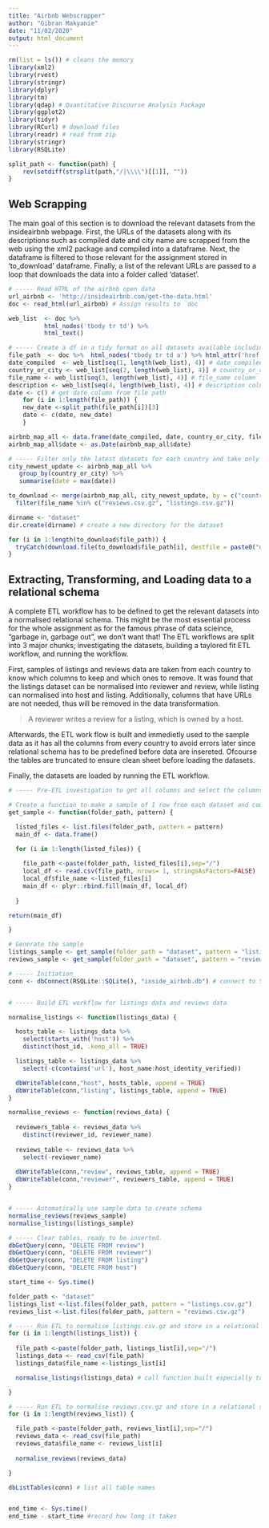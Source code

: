 ```yaml
---
title: "Airbnb Webscrapper"
author: "Gibran Makyanie"
date: "11/02/2020"
output: html_document
---
```


```r
rm(list = ls()) # cleans the memory
library(xml2)
library(rvest)
library(stringr)
library(dplyr)
library(tm)
library(qdap) # Quantitative Discourse Analysis Package
library(ggplot2)
library(tidyr)
library(RCurl) # download files
library(readr) # read from zip
library(stringr)
library(RSQLite)
```


```r
split_path <- function(path) {
    rev(setdiff(strsplit(path,"/|\\\\")[[1]], ""))
} 
```

## Web Scrapping
The main goal of this section is to download the relevant datasets from the insideairbnb webpage. First, the URLs of the datasets along with its descriptions such as compiled date and city name are scrapped from the web using the xml2 package and compiled into a dataframe. Next, the dataframe is filtered to those relevant for the assignment stored in 'to_download' dataframe. Finally, a list of the relevant URLs are passed to a loop that downloads the data into a folder called 'dataset'.

```r
# ----- Read HTML of the airbnb open data
url_airbnb <- 'http://insideairbnb.com/get-the-data.html'
doc <- read_html(url_airbnb) # Assign results to `doc`  

web_list  <- doc %>% 
          html_nodes('tbody tr td') %>%
          html_text() 

# ----- Create a df in a tidy format on all datasets available including the archived ones
file_path  <- doc %>%  html_nodes('tbody tr td a') %>% html_attr('href') # file_path column
date_compiled  <- web_list[seq(1, length(web_list), 4)] # date_compiled column
country_or_city <- web_list[seq(2, length(web_list), 4)] # country_or_city column
file_name <- web_list[seq(3, length(web_list), 4)] # file_name column
description <- web_list[seq(4, length(web_list), 4)] # description column
date <- c() # get date column from file path
    for (i in 1:length(file_path)) {
    new_date <-split_path(file_path[i])[3]
    date <- c(date, new_date)
    }

airbnb_map_all <- data.frame(date_compiled, date, country_or_city, file_name, file_path, description, stringsAsFactors = FALSE) # airbnb_resource dataset
airbnb_map_all$date <- as.Date(airbnb_map_all$date)
```


```r
# ----- Filter only the latest datasets for each country and take only the zipped files
city_newest_update <- airbnb_map_all %>%
   group_by(country_or_city) %>%
   summarise(date = max(date))

to_download <- merge(airbnb_map_all, city_newest_update, by = c("country_or_city","date")) %>%
  filter(file_name %in% c("reviews.csv.gz", "listings.csv.gz"))
```


```r
dirname <- "dataset" 
dir.create(dirname) # create a new directory for the dataset

for (i in 1:length(to_download$file_path)) {
  tryCatch(download.file(to_download$file_path[i], destfile = paste0("dataset/",to_download$country_or_city[i], "_", to_download$file_name[i])), error = function(e) print('file didnot work' ))
}
```

## Extracting, Transforming, and Loading data to a relational schema

A complete ETL workflow has to be defined to get the relevant datasets into a normalised relational schema. This might be the most essential process for the whole assignment as for the famous phrase of data scieince, "garbage in, garbage out", we don't want that! The ETL workflows are split into 3 major chunks; investigating the datasets, building a taylored fit ETL workflow, and running the workflow. 

First, samples of listings and reviews data are taken from each country to know which columns to keep and which ones to remove. It was found that the listings dataset can be normalised into reviewer and review, while listing can normalised into host and listing. Additionally, columns that have URLs are not needed, thus will be removed in the data transformation. 

> A reviewer writes a review for a listing, which is owned by a host.

Afterwards, the ETL work flow is built and immedietly used to the sample data as it has all the columns from every country to avoid errors later since relational schema has to be predefined before data are insereted. Ofcourse the tables are truncated to ensure clean sheet before loading the datasets. 

Finally, the datasets are loaded by running the ETL workflow.

```r
# ----- Pre-ETL investigation to get all columns and select the columns needed

# Create a function to make a sample of 1 row from each dataset and combine them to get an idea what columns we have
get_sample <- function(folder_path, pattern) {

  listed_files <- list.files(folder_path, pattern = pattern)
  main_df <- data.frame()

  for (i in 1:length(listed_files)) {
    
    file_path <-paste(folder_path, listed_files[i],sep="/")
    local_df <- read.csv(file_path, nrows= 1, stringsAsFactors=FALSE)
    local_df$file_name <-listed_files[i]
    main_df <- plyr::rbind.fill(main_df, local_df)
    
  }

return(main_df)

}

# Generate the sample
listings_sample <- get_sample(folder_path = "dataset", pattern = "listings.csv.gz")
reviews_sample <- get_sample(folder_path = "dataset", pattern = "reviews.csv.gz")
```


```r

# ----- Initiation
conn <- dbConnect(RSQLite::SQLite(), "inside_airbnb.db") # connect to SQLite db, in this case, it created a new db


# ----- Build ETL workflow for listings data and reviews data

normalise_listings <- function(listings_data) {

  hosts_table <- listings_data %>%
    select(starts_with('host')) %>% 
    distinct(host_id, .keep_all = TRUE)

  listings_table <- listings_data %>%
    select(-c(contains('url'), host_name:host_identity_verified))

  dbWriteTable(conn,"host", hosts_table, append = TRUE)
  dbWriteTable(conn,"listing", listings_table, append = TRUE)
}

normalise_reviews <- function(reviews_data) {
  
  reviewers_table <- reviews_data %>%
    distinct(reviewer_id, reviewer_name)
  
  reviews_table <- reviews_data %>% 
    select(-reviewer_name)
  
  dbWriteTable(conn,"review", reviews_table, append = TRUE)
  dbWriteTable(conn,"reviewer", reviewers_table, append = TRUE)
}


# ----- Automatically use sample data to create schema
normalise_reviews(reviews_sample)
normalise_listings(listings_sample)

# ----- Clear tables, ready to be inserted.
dbGetQuery(conn, "DELETE FROM review")
dbGetQuery(conn, "DELETE FROM reviewer")
dbGetQuery(conn, "DELETE FROM listing")
dbGetQuery(conn, "DELETE FROM host")
```


```r
start_time <- Sys.time()

folder_path <- "dataset"
listings_list <-list.files(folder_path, pattern = "listings.csv.gz")
reviews_list <-list.files(folder_path, pattern = "reviews.csv.gz")

# ----- Run ETL to normalise listings.csv.gz and store in a relational schema
for (i in 1:length(listings_list)) {
  
  file_path <-paste(folder_path, listings_list[i],sep="/")
  listings_data <- read_csv(file_path)
  listings_data$file_name <-listings_list[i]

  normalise_listings(listings_data) # call function built especially to normalise listings

}

# ----- Run ETL to normalise reviews.csv.gz and store in a relational schema
for (i in 1:length(reviews_list)) {

  file_path <-paste(folder_path, reviews_list[i],sep="/")
  reviews_data <- read_csv(file_path)
  reviews_data$file_name <- reviews_list[i]
  
  normalise_reviews(reviews_data)

}

dbListTables(conn) # list all table names


end_time <- Sys.time()
end_time - start_time #record how long it takes

```
















